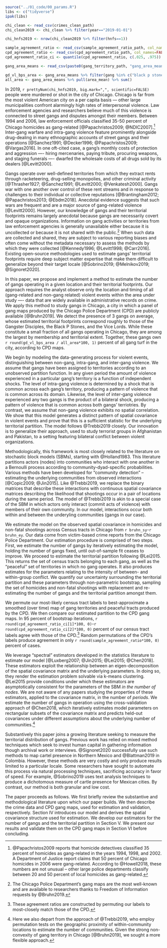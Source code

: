 ```r

source("../01_code/00_params.R")
libs <- c("tidyverse")
ipak(libs)

chi_clean <- read_csv(crimes_clean_path)
chi_clean2019 <- chi_clean %>% filter(year=="2019-01-01")

chi_hnfs2019 <- nrow(chi_clean2019 %>% filter(hnfs==1))

sample_agreement_ratio <- read_csv(sample_agreement_ratio_path, col_names=FALSE) %>% pull()
cpd_agreement_ratio <- read_csv(cpd_agreement_ratio_path, col_names=FALSE) %>% pull()
cpd_agreement_ratio_ci <- quantile(cpd_agreement_ratio, c(.025, .975))

gang_area_means <- read_csv(paste0(gang_territory_path, "gang_area_means.csv"))

gd_vl_bps_area <- gang_area_means %>% filter(gang %in% c("black p stones", "gangster disciples", "vice lords")) %>% pull(area_mean) %>% sum()
all_area <- gang_area_means %>% pull(area_mean) %>% sum()

```

In 2019, `r prettyNum(chi_hnfs2019, big.mark=",", scientific=FALSE)` people were murdered or shot in the city of Chicago. Chicago is far from the most violent American city on a per capita basis — other large municipalities confront alarmingly high rates of interpersonal violence.  Law enforcement agencies and researchers believe much of this violence is connected to street gangs and disputes amongst their members. Between 1994 and 2006, law enforcement officials classified 35-50 percent of Chicago homicides as gang-related [@Papachristos2009; @NDIC2007].^[@Papachristos2009 reports that homicide detectives classified 35 percent of homicides as gang-related in the years 1994, 1998, and 2002. A Department of Justice report claims that 50 percent of Chicago homicides in 2006 were gang-related. According to @Howell2018, these numbers are not unusual -- other large police departments classify between 20 and 50 percent of local homicides as gang-related.] Inter-gang warfare and intra-gang violence feature prominently alongside drug-dealing in many ethnographic accounts of street gangs and their operations [@Sanchez1991; @Decker1996; @Papachristos2009; @Vargas2016]. In one oft-cited case, a gang's monthly costs of protection and aggression —- hiring mercenaries, paying tribute, procuring weapons, and staging funerals —- dwarfed the wholesale costs of all drugs sold by its dealers [@Levitt2000].

Gangs operate over well-defined territories from which they extract rents through racketeering, drug-selling monopolies, and other criminal activity [@Thrasher1927; @Sanchez1991; @Levitt2000; @Venkatesh2000]. Gangs war with one another over control of these rent streams and in response to challenges to their individual or collective reputations [@Brantingham2012; @Papachristos2013; @Ebdm2018]. Anecdotal evidence suggests that such wars are frequent and are a major source of gang-related violence [@Levitt2000]. However, our knowledge of gangs and their territorial footprints remains largely anecdotal because gangs are necessarily covert and opaque organizations. Information on gang activities or territories from law enforcement agencies is generally unavailable either because it is uncollected or because it is not shared with the public.^[The Chicago Police Department's gang maps are the most well-known and are available to researchers thanks to Freedom of Information requests by @Bruhn2019.] When such data are collected and shared, they are subject to various reporting biases and often come without the metadata necessary to assess the methods by which they were collected [@Kennedy1996; @Levitt1998; @Carr2016]. Existing open-source methodologies used to estimate gangs' territorial footprints require deep subject matter expertise that make them difficult to generalize beyond their target locale [@Sobrino2019; @Melnikov2019; @Signoret2020].

In this paper, we propose and implement a method to estimate the number of gangs operating in a given location and their territorial footprints. Our approach requires the analyst observe only the location and timing of all (gang-related and non-gang related) violent events within the area under study —- data that are widely available in administrative records on crime. We apply this method to study gangs in Chicago, a city in which a panel of gang maps produced by the Chicago Police Department (CPD) are publicly available [@Bruhn2019]. We detect the presence of 3 gangs on average, whose estimated territorial footprints correspond roughly to those of the Gangster Disciples, the Black P Stones, and the Vice Lords. While these constitute a small fraction of all gangs operating in Chicago, they are among the largest by membership and territorial extent. Together, these gangs own `r round(gd_vl_bps_area / all_area*100, 1)` percent of all gang turf in the city, according to CPD maps.

We begin by modeling the data-generating process for violent events, distinguishing between  non-gang, intra-gang, and inter-gang violence. We assume that gangs have been assigned to territories according to an unobserved partition function. In any given period the amount of violence experienced in a particular gang's territory is a function of independent shocks. The level of intra-gang violence is determined by a shock that is common across each gang's territory, producing a pattern of violence that is common across its domain. Likewise, the level of inter-gang violence experienced any two gangs is the product of a bilateral shock, producing a pattern of violence that is common across both gangs' terriotries. By contrast, we assume that non-gang violence exhibits no spatial correlation. We show that this model generates a distinct pattern of spatial covariance in violent events and prove that this is a sufficient statistic for the underlying territorial partition. The model follows @Trebbi2019 closely. Our innovation is to generalize their approach, used to study terrorist groups in Afghanistan and Pakistan, to a setting featuring bilateral conflict between violent organizations.

Methodologically, this framework is most closely related to the literature on stochastic block models (SBMs), starting with @Holland1983. This literature partitions actors (nodes) into communities who interact with one another in a Bernoulli process according to community-dyad-specific probabilities. Various methods have been developed for "community detection" -- estimating the underlying communities from observed interactions [@Copic2009; @Jin2015]. Like @Trebbi2019, we replace the binary matrices that describe these interactions with continuous spatial covariance matrices describing the likelihood that shootings occur in a pair of locations during the same period. The model of @Trebbi2019 is akin to a special case of the SBM in which actors only interact (commit acts of violence) with members of their own community. In our model, interactions occur both within and between the underyling communities (gangs in our case).

We estimate the model on the observed spatial covariance in homicides and non-fatal shootings across Census tracts in Chicago from `r bruhn_sy`-`r bruhn_ey`. Our data come from victim-based crime reports from the Chicago Police Department. Our estimation procedure is comprised of two steps. First, we estimate the number of gangs by iteratively estimating the model, holding the number of gangs fixed, until out-of-sample fit ceases to improve. We proceed to estimate the territorial partition following @Lei2015. This returns the set of census tracts belonging to each gang, as well as the "peaceful" set of territories in which no gang operates. It also produces estimates for the parameters relating to the intensity of between- and within-group conflict. We quantify our uncertainty surrounding the territorial partition and these parameters through non-parametric bootstrap, sampling the set of homicides and non-fatal shootings with replacement and re-estimating the number of gangs and the territorial partition amongst them. 

We permute our most-likely census tract labels to best-approximate a smoothed (over time) map of gang territories and peaceful tracts produced by the CPD. We then compare our estimated partition to the CPD gang maps. In 95 percent of bootstrap iterations, `r round(cpd_agreement_ratio_ci[1]*100, 0)`-`r round(cpd_agreement_ratio_ci[2]*100, 0)` percent of our census tract labels agree with those of the CPD.^[These agreement ratios are constructed by permuting our labels to most-closely match those of the CPD.] Random permutations of the CPD's labels produce agreement in only `r round(sample_agreement_ratio*100, 0)` percent of cases.

We leverage "spectral" estimators developed in the statistics literature to estimate our model [@Luxberg2007; @Jin2015; @Lei2015; @Chen2018]. These estimators exploit the relationship between an eigen-decomposition of the spatial covariance matrix and the underlying parameters. In doing so, they render the estimation problem solvable via k-means clustering. @Lei2015 provide conditions under which these estimators are asymptotically consistent for the parameters of the SBM *in the number of nodes*. We are not aware of any papers studying the properties of these estimators, applied to the covariance matrix, in the number of *periods*. We estimate the number of gangs in operation using the cross-validation approach of @Chen2018, which iteratively estimates model parameters on rectangular subsets of the covariance matrix and predicts held-out covariances under different assumptions about the underlying number of communities.^[Here we also depart from the approach of @Trebbi2019, who employ permutation tests on the geographic proximity of within-community locations to estimate the number of communities. Given the strong non-convexity of gang territory in Chicago [@Bruhn2019], we sought a more flexible approach.]

Substantively this paper joins a growing literature seeking to measure the territorial distribution of gangs. Previous work has relied on mixed method techniques which seek to invest human capital in gathering information though archival work or interviews. @Signoret2020 successfully use such methods to map cartel presence in Northern Mexico and @Blattman2019 in Colombia. However, these methods are very costly and only produce results limited to a particular locale. Some researchers have sought to automate this process via natural processing techniques, sacrificing accuracy in favor of speed. For example, @Sobrino2019 uses text analysis techniques to produce a dichotomous measure of cartle presence for Mexican cities. By contrast, our method is both granular and low cost.

The paper proceeds as follows. We first briefly review the substantive and methodological literature upon which our paper builds. We then describe the crime data and CPD gang maps, used for estimation and validation, respectively. Section IV introduces our model and derives the spatial covariance structure used for estimation. We develop our estimators for the number of gangs and the territorial partition in Section V. We present our results and validate them on the CPD gang maps in Section VI before concluding.
